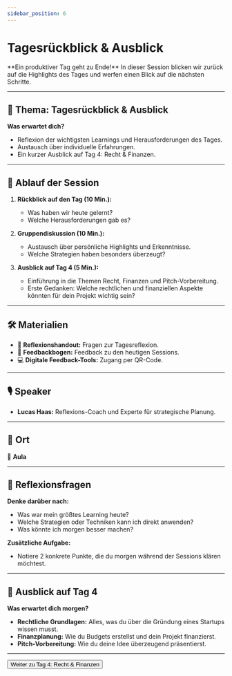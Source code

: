 ```yaml
---
sidebar_position: 6
---
```


# Tagesrückblick & Ausblick

<Admonition type="info" icon="🔄">
  **Ein produktiver Tag geht zu Ende!** In dieser Session blicken wir zurück auf
  die Highlights des Tages und werfen einen Blick auf die nächsten Schritte.
</Admonition>

---

## 🎯 **Thema:** Tagesrückblick & Ausblick

**Was erwartet dich?**

- Reflexion der wichtigsten Learnings und Herausforderungen des Tages.
- Austausch über individuelle Erfahrungen.
- Ein kurzer Ausblick auf Tag 4: Recht & Finanzen.

---

## 📝 **Ablauf der Session**

1. **Rückblick auf den Tag (10 Min.):**

   - Was haben wir heute gelernt?
   - Welche Herausforderungen gab es?

2. **Gruppendiskussion (10 Min.):**

   - Austausch über persönliche Highlights und Erkenntnisse.
   - Welche Strategien haben besonders überzeugt?

3. **Ausblick auf Tag 4 (5 Min.):**
   - Einführung in die Themen Recht, Finanzen und Pitch-Vorbereitung.
   - Erste Gedanken: Welche rechtlichen und finanziellen Aspekte könnten für dein Projekt wichtig sein?

---

## 🛠️ **Materialien**

- 📝 **Reflexionshandout:** Fragen zur Tagesreflexion.
- 📄 **Feedbackbogen:** Feedback zu den heutigen Sessions.
- 💻 **Digitale Feedback-Tools:** Zugang per QR-Code.

---

## 🎙️ **Speaker**

- **Lucas Haas:** Reflexions-Coach und Experte für strategische Planung.

---

## 📍 **Ort**

📍 **Aula**

---

## 🚀 **Reflexionsfragen**

**Denke darüber nach:**

- Was war mein größtes Learning heute?
- Welche Strategien oder Techniken kann ich direkt anwenden?
- Was könnte ich morgen besser machen?

**Zusätzliche Aufgabe:**

- Notiere 2 konkrete Punkte, die du morgen während der Sessions klären möchtest.

---

## 🎯 **Ausblick auf Tag 4**

**Was erwartet dich morgen?**

- **Rechtliche Grundlagen:** Alles, was du über die Gründung eines Startups wissen musst.
- **Finanzplanung:** Wie du Budgets erstellst und dein Projekt finanzierst.
- **Pitch-Vorbereitung:** Wie du deine Idee überzeugend präsentierst.

---

<Button destination="/roadmap/docs/startup-basics/yfn-school/day4/overview">
  Weiter zu Tag 4: Recht & Finanzen
</Button>
